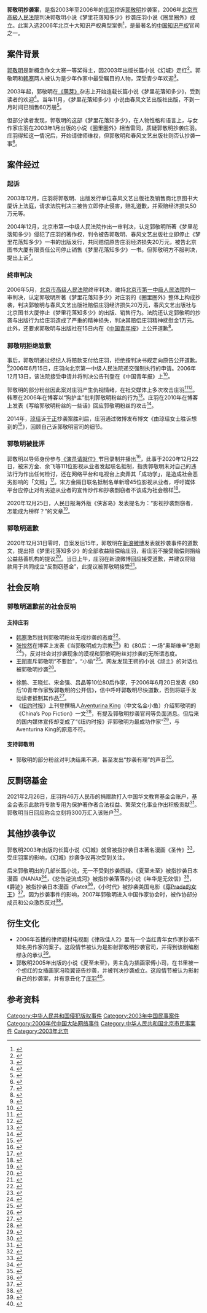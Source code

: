'''郭敬明抄袭案'''，是指2003年至2006年的[[庄羽|庄羽]]控诉[[郭敬明|郭敬明]]抄袭案，2006年[[北京市高級人民法院|北京市高級人民法院]]判决郭敬明小说《梦里花落知多少》抄袭庄羽小说《圈里圈外》成立。此案入选2006年北京十大知识产权典型案例<ref>{{Cite news|url=http://news.163.com/06/1207/02/31N3QHB000011229.html|title=郭敬明抄袭案入选北京十大知识产权典型案例|last=|first=|date=2006-12-07|work=竞报|accessdate=|archive-url=https://web.archive.org/web/20161220182505/http://news.163.com/06/1207/02/31N3QHB000011229.html|archive-date=2016-12-20|dead-url=yes}}</ref>，是最著名的[[中国知识产权|中国知识产权]]官司之一。

== 案件背景 ==
[[郭敬明|郭敬明]]是新概念作文大赛一等奖得主，因2003年出版长篇小说《幻城》走红<ref>{{Cite news|url=http://www.hb.xinhuanet.com/newscenter/2004-04/08/content_1937511.htm|title=17岁写出畅销书《幻城》郭敬明将做客金报|last=|first=|date=|work=|accessdate=2004-04-08|deadurl=yes|archiveurl=https://web.archive.org/web/20040502043313/http://www.hb.xinhuanet.com/newscenter/2004-04/08/content_1937511.htm|archivedate=2004-05-02}}</ref>。郭敬明和[[韩寒|韩寒]]两人被认为是少年作家中最受瞩目的人物，深受青少年欢迎<ref>{{Cite news|url=http://news.ifeng.com/a/20160927/50033378_0.shtml|title=新概念作文大赛18年：除了韩寒郭敬明 其他人都在哪|last=|first=|date=|work=|accessdate=2016年9月27日}}</ref>。

2003年起，郭敬明在[[萌芽|《萌芽》]]杂志上开始连载长篇小说《梦里花落知多少》，受到读者的欢迎<ref>{{Cite news|url=http://www.china.com.cn/chinese/RS/435038.htm|title=郭敬明新作《梦里花落知多少》将上市|last=|first=|date=|work=|accessdate=2003年11月4日}}</ref>。当年11月，《梦里花落知多少》小说由春风文艺出版社出版，不到一月时间已销售60万册<ref>{{Cite news|url=http://www.southcn.com/edu/newbook/shuping/200312110113.htm|title=郭敬明为新作《梦里花落知多少》 签名售书|last=|first=|date=2003-12-11|work=|accessdate=}}</ref>。

但部分读者发现，郭敬明的这部《梦里花落知多少》，在人物性格和语言上，与女作家庄羽在2003年1月出版的小说《圈里圈外》相当雷同，质疑郭敬明抄袭庄羽。庄羽得知这一情况后，开始请律师维权，但郭敬明和春风文艺出版社则否认抄袭一事<ref>{{Cite news|url=http://news.sina.com.cn/c/2003-12-11/05341310753s.shtml|title=少年作家面临诉讼 《梦里花落知多少》被指剽窃|last=|first=|date=|work=|accessdate=2003年12月11日}}</ref>。

== 案件经过 ==

=== 起诉 ===
2003年12月，庄羽将郭敬明、出版发行单位春风文艺出版社及销售商北京图书大厦诉上法庭，请求法院判决三被告立即停止侵害，赔礼道歉，并索赔经济损失50万元等。

2004年12月，北京市第一中级人民法院作出一审判决，认定郭敬明所著《梦里花落知多少》侵犯了庄羽的著作权，判令被告郭敬明、春风文艺出版社立即停止《梦里花落知多少》一书的出版发行，共同赔偿原告庄羽经济损失20万元，被告北京图书大厦有限责任公司停止销售《梦里花落知多少》一书。但郭敬明方不服判决，提出上诉<ref>{{Cite web|url=http://news.163.com/41207/6/170UFELI0001124J.html|title=少年作家郭敬明被判剽窃另一少年作家作品|accessdate=2004-12-07|author=|date=2004-12-07|publisher=}}</ref>。

=== 终审判决 ===
2006年5月，[[北京市高级人民法院|北京市高级人民法院]]终审判决，维持[[北京市第一中级人民法院|北京市第一中级人民法院]]的一审判决，认定郭敬明所著《梦里花落知多少》对庄羽的《圈里圈外》整体上构成抄袭，判决郭敬明与春风文艺出版社赔偿庄羽经济损失20万元，春风文艺出版社与北京图书大厦停止《梦里花落知多少》的出版、销售行为。法院还认定郭敬明的抄袭与出版行为给庄羽造成了严重的精神损失，判决其赔偿庄羽精神抚慰金1万元。此外，还要求郭敬明与出版社在15日内在《[[中国青年报|中国青年报]]》上公开道歉<ref>{{Cite news|url=http://old.chinacourt.org/public/detail.php?id=208706|title=郭敬明终审被判抄袭 判赔经济损失21万元|last=|first=|date=|work=|accessdate=2006-05-23|archive-url=https://web.archive.org/web/20161220164955/http://old.chinacourt.org/public/detail.php?id=208706|archive-date=2016-12-20|dead-url=yes}}</ref>。

=== 郭敬明拒绝致歉 ===
事后，郭敬明通过经纪人将赔款支付给庄羽，拒绝按判决书规定向原告公开道歉。<ref>{{Cite news|url=http://ent.news.cn/2006-12/14/content_5485197.htm|title=与庄羽“纠葛”难断 郭敬明重申“拒不道歉”|last=|first=|date=|work=|accessdate=2006年12月14日|deadurl=yes|archiveurl=https://web.archive.org/web/20161220104720/http://ent.news.cn/2006-12/14/content_5485197.htm|archivedate=2016年12月20日}}</ref>2006年6月15日，庄羽向北京第一中级人民法院递交强制执行的申请。2006年12月13日，该法院接受申请并将判决公告刊登在《中国青年报》上<ref>{{Cite web|title=与庄羽“纠葛”难断 郭敬明重申“拒不道歉”|url=http://ent.news.cn/2006-12/14/content_5485197.htm|accessdate=2021-01-05|author=上海青年报|date=2006-12-14|format=|work=|publisher=|language=|archiveurl=https://web.archive.org/web/20161220104720/http://ent.news.cn/2006-12/14/content_5485197.htm|archivedate=2016-12-20}}</ref>。

郭敬明的部分粉丝因此案对庄羽产生仇视情绪，在社交媒体上多次攻击庄羽<ref>{{Cite news|url=http://www.ce.cn/books/main/author/200607/03/t20060703_7591406.shtml|title=粉丝出言不逊庄羽希望读者辨别是非|last=赵|first=明宇|date=2006年7月3日|work=北京娱乐信报|accessdate=|deadurl=yes|archiveurl=https://web.archive.org/web/20161220144224/http://www.ce.cn/books/main/author/200607/03/t20060703_7591406.shtml|archivedate=2016年12月20日}}</ref><ref>{{Cite news|url=http://news.sohu.com/20060623/n243896343.shtml|title=庄羽 赢了官司多了困惑|last=张|first=静|date=2006年6月23日|work=西安晚报|accessdate=}}</ref>。韩寒在2006年在博客以“狗护主”批判郭敬明粉丝的行为<ref>{{Cite news|url=http://ent.newssc.org/system/2006/07/18/010058876.shtml|title=韩寒博客大骂郭敬明粉丝是“狗护主”|last=|first=|date=2006-07-18|work=四川新闻网|accessdate=|archive-url=https://web.archive.org/web/20161221133434/http://ent.newssc.org/system/2006/07/18/010058876.shtml|archive-date=2016-12-21|dead-url=yes}}</ref>。庄羽在2010年在博客上发表《写给郭敬明粉丝的一些话》回应郭敬明粉丝的攻击<ref>{{Cite news|url=http://blog.sina.com.cn/s/blog_4701faca0100l7xr.html|title=写给郭敬明粉丝的一些话|last=庄|first=羽|date=2010-08-21|work=新浪博客|accessdate=}}</ref>。

2014年，[[琼瑶|琼瑶]]诉[[于正|于正]]抄袭案胜利后，庄羽通过微博发布博文《由琼瑶女士胜诉想到的<ref>{{Cite web|url=http://weibo.com/p/1001603793093643088073?from=page_103505_profile&wvr=6&mod=wenzhangmod|title=由琼瑶女士胜诉想到的|accessdate=|author=庄羽|date=2014年12月29日|publisher=}}</ref>》，回顾自己诉郭敬明官司的细节。

=== 郭敬明被批评 ===
郭敬明以导师身份参与[[演员请就位_(第一季)|《演员请就位》]]节目录制并播出<ref>{{Cite web|title=演员请就位 购票 剧情介绍 演职人员 图集 猫眼电影|url=https://maoyan.com/films/1287240|accessdate=|author=猫眼电影|date=|format=|publisher=猫眼电影|language=zh}}</ref>，此事于2020年12月22日，被宋方金、余飞等111位影视从业者发起联名抵制，指责郭敬明未对自己的违法行为作出任何检讨，还在网络平台和电视台上卖弄其「成功学」，是造成社会恶劣影响的「文贼」<ref>{{Cite web|title=宋方金、余飞等111位影视从业者联名抵制于正、郭敬明|url=https://finance.sina.cn/2020-12-22/detail-iiznezxs8219626.d.html|accessdate=2020-12-23|date=2020-12-22|work=新浪}}</ref>。宋方金隔日联名抵制名单新增45位影视从业者，呼吁媒体平台应停止对有劣迹从业者的宣传炒作和抄袭剽窃者不该成为社会榜样<ref>{{Cite web|title=新增45位从业者声讨，律师释疑：于正郭敬明参与综艺或不受影响_手机搜狐网|url=https://m.sohu.com/a/439955493_114988/?pvid=000115_3w_a|accessdate=2020-12-23|date=2020-12-22|work=搜狐}}</ref>。

2020年12月25日，人民日报海外版《侠客岛》发表提名为：“影视抄袭剽窃者，怎能成为榜样？”的文章<ref>{{Cite web|title=【解局】影视抄袭剽窃者，怎能成为榜样？|url=https://www.sohu.com/a/440499892_357283|accessdate=2020-12-31|author=侠客岛|date=2020-12-31|format=|publisher=搜狐|language=zh|archiveurl=https://web.archive.org/web/20201231032846/https://www.sohu.com/a/440499892_357283|archivedate=2020-12-31}}</ref>。

=== 郭敬明道歉 ===
2020年12月31日零时，自案发后15年，郭敬明在[[新浪微博|新浪微博]]发表就抄袭事件的道歉文，提出把《梦里花落知多少》的全部收益赔偿给庄羽，若庄羽不接受赔偿则捐给公益慈善机构的提议<ref>{{Cite web|title=时隔15年，郭敬明终于向庄羽道歉|url=https://www.thepaper.cn/newsDetail_forward_10601112|accessdate=2020-12-31|author=|date=2020-12-31|format=|publisher=澎湃新闻|language=zh|archiveurl=https://web.archive.org/web/20201231030111/https://www.thepaper.cn/newsDetail_forward_10601112|archivedate=2020-12-31}}</ref>。当日上午，庄羽在新浪微博回应接受道歉，并建议将赔款用于共同成立“反剽窃基金”，此提议被郭敬明接受<ref>{{Cite web|title=郭敬明同意与庄羽共同成立“反剽窃基金”|url=https://finance.ifeng.com/c/82e78sUNVKR|accessdate=2020-12-31|author=|date=2020-12-31|format=|publisher=|language=zh|archiveurl=https://web.archive.org/web/20201231030842/https://finance.ifeng.com/c/82e78sUNVKR|archivedate=2020-12-31}}</ref>。

== 社会反响 ==

=== 郭敬明道歉前的社会反响 ===

==== 支持庄羽 ====
* [[韩寒|韩寒]]激烈批判郭敬明粉丝无视抄袭的态度<ref>{{Cite news|url=http://ent.sina.com.cn/x/2006-07-11/10201153477.html|title=拒不道歉的郭敬明成为众矢之的　张悦然、韩寒炮轰郭敬明|last=田|first=志凌|date=2006年7月11日|work=南方都市报|accessdate=}}</ref>。
* [[张悦然|张悦然]]在博客上发表《当郭敬明成为宗教<ref>{{Cite web|url=http://blog.sina.com.cn/s/blog_3de20b18010005i9.html|title=当郭敬明成为宗教|accessdate=|author=张悦然|date=2006-07-05|publisher=}}</ref>》和《80后：一场“奥斯维辛”悲剧<ref>{{Cite web|url=http://blog.sina.com.cn/s/blog_3de20b180100050r.html|title=80后：一场“奥斯维辛”悲剧|accessdate=|author=张悦然|date=2006-07-05|publisher=}}</ref>》，反对社会对抄袭现象的漠视和郭敬明粉丝对抄袭的无所谓态度。
* [[王朔|王朔]]直斥郭敬明“不要脸”，“小偷”<ref>{{Cite news|url=http://www.chinanews.com/yl/whxw/news/2007/01-18/856660.shtml|title=被王朔大骂“不要脸” 郭敬明：没有看过他的书|last=崔|first=菁菁|date=2007年1月18日|work=中国新闻网|accessdate=}}</ref>。网友发现王朔的小说《顽主》的对话也被郭敬明抄袭<ref>{{Cite news|url=http://ip.ifeng.com/a/20150715/16314_0.shtml|title=郭敬明被扒抄袭史遭围攻 王朔《顽主》也被抄？|last=|first=|date=2015-07-15|work=南国都市报|accessdate=}}</ref>。

* 徐鹏、王晓虹、宋金强、吕晶等10位80后作家，于2006年6月20日发表《80后10青年作家致郭敬明的公开信》，信中呼吁郭敬明尽快道歉，否则将联手发动读者抵制其作品<ref>{{Cite news|url=http://news.xinhuanet.com/book/2006-06/27/content_4754060.htm|title=郭敬明拒不为抄袭道歉 遭80后作家封杀|last=|first=|date=|work=|accessdate=2006年6月27日|deadurl=yes|archiveurl=https://web.archive.org/web/20130708082152/http://news.xinhuanet.com/book/2006-06/27/content_4754060.htm|archivedate=2013年7月8日}}</ref>。
* 《[[纽约时报|纽约时报]]》上刊登撰稿人[[Aventurina_King|Aventurina King]]（中文名金小鱼）介绍郭敬明的《China’s Pop Fiction》一文<ref>{{Cite news|url=http://www.nytimes.com/2008/05/04/books/review/King-t.html|title=China’s Pop Fiction|last=KING|first=AVENTURINA|date=MAY 4, 2008|work=The New Yorker Times|accessdate=}}</ref>，有提及郭敬明抄袭官司等负面消息。但后来的国内媒体宣传却变成了“《纽约时报》评郭敬明为最成功作家”<ref>{{Cite news|url=http://news.xinhuanet.com/book/2008-05/05/content_8108758.htm|title=郭敬明被《纽约时报》评为中国最成功作家|last=|first=|date=2008年5月5日|work=重庆晚报|accessdate=|deadurl=yes|archiveurl=https://web.archive.org/web/20090409045256/http://news.xinhuanet.com/book/2008-05/05/content_8108758.htm|archivedate=2009年4月9日}}</ref>，与Aventurina King的原意不符。

==== 支持郭敬明 ====
* 郭敬明的部分粉丝对判决结果不满，甚至发出“抄袭有理”的声音<ref>{{Cite news|url=http://news.sohu.com/20060612/n243684126.shtml|title=“郭敬明剽窃案”网上道德大讨论 作者拒绝道歉|last=|first=|date=|work=|accessdate=2006年6月12日}}</ref>。

== 反剽窃基金 ==
2021年2月26日，庄羽将46万人民币的捐赠款打入中国华文教育基金会账户，基金会表示此款将专款专用为保护著作者合法权益、繁荣文化事业作出积极贡献<ref>{{Cite web|title=#反剽窃基金#|url=https://weibo.com/1191312074/K3HjisqWv?type=comment#_rnd1614322554670|accessdate=2021-02-26|author=庄羽|date=2021-02-26|publisher=新浪微博|language=zh|archiveurl=https://archive.vn/rzwXf|archivedate=2021-02-26|dead-url=no}}</ref>。郭敬明当日回应称会立刻将300万汇入该账户<ref>{{Cite web|title=今天收到了庄羽老师律师的通知|url=https://weibo.com/1188552450/K3Il03DZX?type=comment|accessdate=2021-02-26|author=郭敬明|date=2021-02-26|publisher=新浪微博|language=zh|archiveurl=https://archive.vn/iVvNl|archivedate=2021-02-26|dead-url=no}}</ref>。

== 其他抄袭争议 ==
郭敬明2003年出版的长篇小说《幻城》就曾被指抄袭日本著名漫画《圣传》<ref>{{Cite news|url=http://yule.sohu.com/2003/12/01/62/article216346239.shtml|title=郭敬明小说《幻城》被指抄袭日本漫画《圣传》|last=|first=|date=2003-12-01|work=东方网|accessdate=}}</ref>，受庄羽案的影响，《幻城》抄袭争议再次受到关注。

后来郭敬明出的几部长篇小说，无一不受到抄袭质疑。《夏至未至》被指抄袭日本漫画《NANA》<ref>{{Cite news|url=http://ent.163.com/06/0622/15/2K7VOFQ900031H2L.html|title=郭敬明《夏至未至》被指抄袭日本漫画《NANA》|last=|first=|date=2006-06-22|work=中新网|accessdate=|archive-url=https://web.archive.org/web/20161220172114/http://ent.163.com/06/0622/15/2K7VOFQ900031H2L.html|archive-date=2016-12-20|dead-url=yes}}</ref>，《悲伤逆流成河》被指抄袭落落的小说《年华是无效信》<ref>{{Cite news|url=http://www.china.com.cn/book/txt/2007-03/27/content_8016536.htm|title=郭敬明《悲伤逆流成河》还未出又被指抄袭|last=|first=|date=2007-03-27|work=青年报|accessdate=}}</ref>，《爵迹》被指抄袭日本漫画《Fate》<ref>{{Cite news|url=http://xian.qq.com/a/20100903/000025.htm|title=出版社否认郭敬明新书《爵迹》涉嫌抄袭日本|last=肖|first=琳|date=2010年9月3日|work=阳光报|accessdate=}}</ref>，《小时代》被抄袭美国电影《[[穿著Prada的惡魔_(電影)|穿Prada的女王]]》<ref>{{Cite news|url=http://news.sohu.com/20080928/n259797452.shtml|title=《小时代》被疑抄袭 郭敬明新书再遭信用危机|last=|first=|date=2008年9月28日|work=中国网|accessdate=}}</ref>。因为抄袭事件的影响，2007年郭敬明进入中国作家协会时，被作协部分成员和公众激烈反对<ref>{{Cite news|url=http://view.news.qq.com/a/20070927/000038.htm|title=郭敬明入作协惹口水 反对者：是对作协的侮辱|last=谢|first=正宜|date=2007年9月26日|work=四川在线－天府早报|accessdate=}}</ref>。

== 衍生文化 ==
* 2006年首播的律师题材电视剧《律政佳人2》里有一个当红青年女作家抄袭不知名男作家的案子。这段情节被认为是影射郭敬明抄袭官司，并得到该剧编剧缪永的承认<ref>{{Cite news|url=http://news.xinhuanet.com/book/2007-06/08/content_6214511.htm|title=“第一美女作家”缪永称郭敬明比不上韩寒|last=|first=|date=|work=|accessdate=2007年6月8日|deadurl=yes|archiveurl=https://web.archive.org/web/20130606180703/http://news.xinhuanet.com/book/2007-06/08/content_6214511.htm|archivedate=2013年6月6日}}</ref>。
* 郭敬明2005年出版的小说《夏至未至》，男主角为插画家傅小司，在书里被一个想红的女插画家冯晓翼诬告抄袭，并被判决抄袭成立。这段情节被认为影射自己的抄袭案，并有意丑化了[[庄羽|庄羽]]<ref>{{Cite web|url=http://bbs.jjwxc.net/showmsg.php?board=2&boardpagemsg=1&id=1527620|title=天啦撸，郭敬明真的不觉得自己抄袭了庄羽啊！隔壁楼被科普了，郭敬明在被庄羽起诉后马上写了《夏至未至》，里面男主小司也被告抄袭，但是被冤枉的|accessdate=|author=|date=2016-06-29|publisher=}}</ref>。

== 参考资料 ==
{{reflist|2}}

{{DEFAULTSORT:郭敬明抄袭案}}
[[Category:中华人民共和国侵犯版权事件|Category:中华人民共和国侵犯版权事件]]
[[Category:2003年中国民事案件|Category:2003年中国民事案件]]
[[Category:2000年代中国大陆网络事件|Category:2000年代中国大陆网络事件]]
[[Category:中华人民共和国北京市民事案件|Category:中华人民共和国北京市民事案件]]
[[Category:2003年北京|Category:2003年北京]]